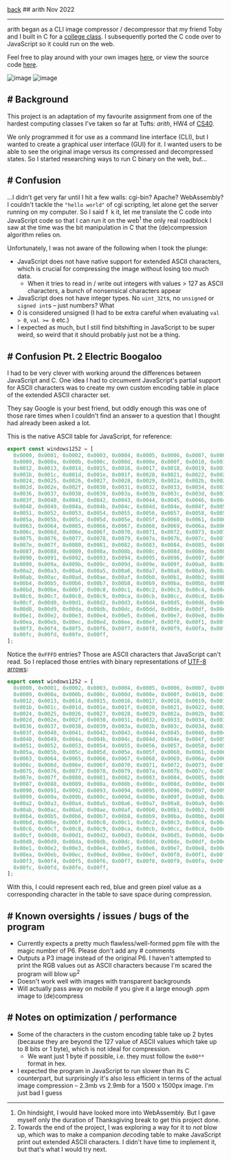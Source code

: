 <div className="heading">
<a className="back" href="/">back</a>
  ## arith
  <span>Nov 2022</span>
</div>

<hr />

arith began as a CLI image compressor / decompressor that my friend Toby and I built in C for a [college class](https://github.com/yihui-hu/cs40). I subsequently ported the C code over to JavaScript so it could run on the web.

Feel free to play around with your own images [here](https://arith.vercel.app), or view the source code [here](https://github.com/yihui-hu/arith-js).

![image](https://yihui-work.s3.us-east-2.amazonaws.com/arith_desktop.webp)
![image](https://yihui-work.s3.us-east-2.amazonaws.com/arith_mobile.png)

## # Background

This project is an adaptation of my favourite assignment from one of the hardest computing classes I've taken so far at Tufts: _arith_, HW4 of [CS40](https://www.cs.tufts.edu/comp/40/).

We only programmed it for use as a command line interface (CLI), but I wanted to create a graphical user interface (GUI) for it. I wanted users to be able to see the original image versus its compressed and decompressed states. So I started researching ways to run C binary on the web, but...

## # Confusion

...I didn't get very far until I hit a few walls: cgi-bin? Apache? WebAssembly? I couldn't tackle the `"hello world"` of cgi scripting, let alone get the server running on my computer. So I said f` `k it, let me translate the C code into JavaScript code so that I can run it on the web<sup>1</sup> the only real roadblock I saw at the time was the bit manipulation in C that the (de)compression algorithm relies on.

Unfortunately, I was not aware of the following when I took the plunge:

- JavaScript does not have native support for extended ASCII characters, which is crucial for compressing the image without losing too much data.
  - When it tries to read in / write out integers with values > 127 as ASCII characters, a bunch of nonsensical characters appear
- JavaScript does not have integer types. No `uint_32t`s, no `unsigned` or `signed int`s – just numbers? What
- 0 is considered unsigned (I had to be extra careful when evaluating `val > 0`, `val >= 0` etc.)
- I expected as much, but I still find bitshifting in JavaScript to be super weird, so weird that it should probably just not be a thing.

## # Confusion Pt. 2 Electric Boogaloo

I had to be very clever with working around the differences between JavaScript and C. One idea I had to circumvent JavaScript's partial support for ASCII characters was to create my own custom encoding table in place of the extended ASCII character set.

They say Google is your best friend, but oddly enough this was one of those rare times when I couldn't find an answer to a question that I thought had already been asked a lot.

This is the native ASCII table for JavaScript, for reference:

```js
export const windows1252 = [
  0x0000, 0x0001, 0x0002, 0x0003, 0x0004, 0x0005, 0x0006, 0x0007, 0x0008,
  0x0009, 0x000a, 0x000b, 0x000c, 0x000d, 0x000e, 0x000f, 0x0010, 0x0011,
  0x0012, 0x0013, 0x0014, 0x0015, 0x0016, 0x0017, 0x0018, 0x0019, 0x001a,
  0x001b, 0x001c, 0x001d, 0x001e, 0x001f, 0x0020, 0x0021, 0x0022, 0x0023,
  0x0024, 0x0025, 0x0026, 0x0027, 0x0028, 0x0029, 0x002a, 0x002b, 0x002c,
  0x002d, 0x002e, 0x002f, 0x0030, 0x0031, 0x0032, 0x0033, 0x0034, 0x0035,
  0x0036, 0x0037, 0x0038, 0x0039, 0x003a, 0x003b, 0x003c, 0x003d, 0x003e,
  0x003f, 0x0040, 0x0041, 0x0042, 0x0043, 0x0044, 0x0045, 0x0046, 0x0047,
  0x0048, 0x0049, 0x004a, 0x004b, 0x004c, 0x004d, 0x004e, 0x004f, 0x0050,
  0x0051, 0x0052, 0x0053, 0x0054, 0x0055, 0x0056, 0x0057, 0x0058, 0x0059,
  0x005a, 0x005b, 0x005c, 0x005d, 0x005e, 0x005f, 0x0060, 0x0061, 0x0062,
  0x0063, 0x0064, 0x0065, 0x0066, 0x0067, 0x0068, 0x0069, 0x006a, 0x006b,
  0x006c, 0x006d, 0x006e, 0x006f, 0x0070, 0x0071, 0x0072, 0x0073, 0x0074,
  0x0075, 0x0076, 0x0077, 0x0078, 0x0079, 0x007a, 0x007b, 0x007c, 0x007d,
  0x007e, 0x007f, 0x0080, 0x0081, 0x0082, 0x0083, 0x0084, 0x0085, 0x0086,
  0x0087, 0x0088, 0x0089, 0x008a, 0x008b, 0x008c, 0x008d, 0x008e, 0x008f,
  0x0090, 0x0091, 0x0092, 0x0093, 0x0094, 0x0095, 0x0096, 0x0097, 0x0098,
  0x0099, 0x009a, 0x009b, 0x009c, 0x009d, 0x009e, 0x009f, 0x00a0, 0x00a1,
  0x00a2, 0x00a3, 0x00a4, 0x00a5, 0x00a6, 0x00a7, 0x00a8, 0x00a9, 0x00aa,
  0x00ab, 0x00ac, 0x00ad, 0x00ae, 0x00af, 0x00b0, 0x00b1, 0x00b2, 0x00b3,
  0x00b4, 0x00b5, 0x00b6, 0x00b7, 0x00b8, 0x00b9, 0x00ba, 0x00bb, 0x00bc,
  0x00bd, 0x00be, 0x00bf, 0x00c0, 0x00c1, 0x00c2, 0x00c3, 0x00c4, 0x00c5,
  0x00c6, 0x00c7, 0x00c8, 0x00c9, 0x00ca, 0x00cb, 0x00cc, 0x00cd, 0x00ce,
  0x00cf, 0x00d0, 0x00d1, 0x00d2, 0x00d3, 0x00d4, 0x00d5, 0x00d6, 0x00d7,
  0x00d8, 0x00d9, 0x00da, 0x00db, 0x00dc, 0x00dd, 0x00de, 0x00df, 0x00e0,
  0x00e1, 0x00e2, 0x00e3, 0x00e4, 0x00e5, 0x00e6, 0x00e7, 0x00e8, 0x00e9,
  0x00ea, 0x00eb, 0x00ec, 0x00ed, 0x00ee, 0x00ef, 0x00f0, 0x00f1, 0x00f2,
  0x00f3, 0x00f4, 0x00f5, 0x00f6, 0x00f7, 0x00f8, 0x00f9, 0x00fa, 0x00fb,
  0x00fc, 0x00fd, 0x00fe, 0x00ff,
];
```

Notice the `0xFFFD` entries? Those are ASCII characters that JavaScript can't read. So I replaced those entries with binary representations of [UTF-8 arrows](https://www.w3schools.com/charsets/ref_utf_arrows.asp):

```js
export const windows1252 = [
  0x0000, 0x0001, 0x0002, 0x0003, 0x0004, 0x0005, 0x0006, 0x0007, 0x0008,
  0x0009, 0x000a, 0x000b, 0x000c, 0x000d, 0x000e, 0x000f, 0x0010, 0x0011,
  0x0012, 0x0013, 0x0014, 0x0015, 0x0016, 0x0017, 0x0018, 0x0019, 0x001a,
  0x001b, 0x001c, 0x001d, 0x001e, 0x001f, 0x0020, 0x0021, 0x0022, 0x0023,
  0x0024, 0x0025, 0x0026, 0x0027, 0x0028, 0x0029, 0x002a, 0x002b, 0x002c,
  0x002d, 0x002e, 0x002f, 0x0030, 0x0031, 0x0032, 0x0033, 0x0034, 0x0035,
  0x0036, 0x0037, 0x0038, 0x0039, 0x003a, 0x003b, 0x003c, 0x003d, 0x003e,
  0x003f, 0x0040, 0x0041, 0x0042, 0x0043, 0x0044, 0x0045, 0x0046, 0x0047,
  0x0048, 0x0049, 0x004a, 0x004b, 0x004c, 0x004d, 0x004e, 0x004f, 0x0050,
  0x0051, 0x0052, 0x0053, 0x0054, 0x0055, 0x0056, 0x0057, 0x0058, 0x0059,
  0x005a, 0x005b, 0x005c, 0x005d, 0x005e, 0x005f, 0x0060, 0x0061, 0x0062,
  0x0063, 0x0064, 0x0065, 0x0066, 0x0067, 0x0068, 0x0069, 0x006a, 0x006b,
  0x006c, 0x006d, 0x006e, 0x006f, 0x0070, 0x0071, 0x0072, 0x0073, 0x0074,
  0x0075, 0x0076, 0x0077, 0x0078, 0x0079, 0x007a, 0x007b, 0x007c, 0x007d,
  0x007e, 0x007f, 0x0080, 0x0081, 0x0082, 0x0083, 0x0084, 0x0085, 0x0086,
  0x0087, 0x0088, 0x0089, 0x008a, 0x008b, 0x008c, 0x008d, 0x008e, 0x008f,
  0x0090, 0x0091, 0x0092, 0x0093, 0x0094, 0x0095, 0x0096, 0x0097, 0x0098,
  0x0099, 0x009a, 0x009b, 0x009c, 0x009d, 0x009e, 0x009f, 0x00a0, 0x00a1,
  0x00a2, 0x00a3, 0x00a4, 0x00a5, 0x00a6, 0x00a7, 0x00a8, 0x00a9, 0x00aa,
  0x00ab, 0x00ac, 0x00ad, 0x00ae, 0x00af, 0x00b0, 0x00b1, 0x00b2, 0x00b3,
  0x00b4, 0x00b5, 0x00b6, 0x00b7, 0x00b8, 0x00b9, 0x00ba, 0x00bb, 0x00bc,
  0x00bd, 0x00be, 0x00bf, 0x00c0, 0x00c1, 0x00c2, 0x00c3, 0x00c4, 0x00c5,
  0x00c6, 0x00c7, 0x00c8, 0x00c9, 0x00ca, 0x00cb, 0x00cc, 0x00cd, 0x00ce,
  0x00cf, 0x00d0, 0x00d1, 0x00d2, 0x00d3, 0x00d4, 0x00d5, 0x00d6, 0x00d7,
  0x00d8, 0x00d9, 0x00da, 0x00db, 0x00dc, 0x00dd, 0x00de, 0x00df, 0x00e0,
  0x00e1, 0x00e2, 0x00e3, 0x00e4, 0x00e5, 0x00e6, 0x00e7, 0x00e8, 0x00e9,
  0x00ea, 0x00eb, 0x00ec, 0x00ed, 0x00ee, 0x00ef, 0x00f0, 0x00f1, 0x00f2,
  0x00f3, 0x00f4, 0x00f5, 0x00f6, 0x00f7, 0x00f8, 0x00f9, 0x00fa, 0x00fb,
  0x00fc, 0x00fd, 0x00fe, 0x00ff,
];
```

With this, I could represent each red, blue and green pixel value as a corresponding character in the table to save space during compression.

## # Known oversights / issues / bugs of the program

- Currently expects a pretty much flawless/well-formed ppm file with the magic number of P6. Please don't add any # comments
- Outputs a P3 image instead of the original P6. I haven't attempted to print the RGB values out as ASCII characters because I'm scared the program will blow up<sup>2</sup>
- Doesn't work well with images with transparent backgrounds
- Will actually pass away on mobile if you give it a large enough .ppm image to (de)compress

## # Notes on optimization / performance

- Some of the characters in the custom encoding table take up 2 bytes (because they are beyond the 127 value of ASCII values which take up to 8 bits or 1 byte), which is not ideal for compression.
  - We want just 1 byte if possible, i.e. they must follow the `0x00**` format in hex.
- I expected the program in JavaScript to run slower than its C counterpart, but surprisingly it's also less efficient in terms of the actual image compression – 2.3mb vs 2.9mb for a 1500 x 1500px image. I'm just bad I guess

---

1. On hindsight, I would have looked more into WebAssembly. But I gave myself only the duration of Thanksgiving break to get this project done.
2. Towards the end of the project, I was exploring a way for it to _not_ blow up, which was to make a companion *de*coding table to make JavaScript print out extended ASCII characters. I didn't have time to implement it, but that's what I would try next.
